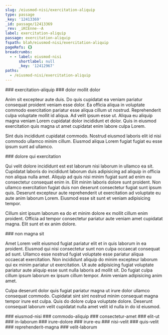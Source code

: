 ```yaml
---
slug: /eiusmod-nisi/exercitation-aliquip
type: passage
_key: '12413369'
_id: passage/12413369
_rev: _iKCEnne--A
label: exercitation-aliquip
passage: exercitation-aliquip
fspath: blah/eiusmod-nisi/exercitation-aliquip
pageRefs: {}
breadcrumbs:
  - - label: eiusmod-nisi
      shortlabel: null
      _key: '12412967'
paths:
  - /eiusmod-nisi/exercitation-aliquip
---
```


<NuggetArea>
<Passage slug="/eiusmod-nisi/exercitation-aliquip" type="passage" _key="12413369" _id="passage/12413369" _rev="_iKCEnne--A" label="exercitation-aliquip" passage="exercitation-aliquip" fspath="blah/eiusmod-nisi/exercitation-aliquip" paths="/eiusmod-nisi/exercitation-aliquip">
<NuggetBody>
### exercitation-aliquip

</NuggetBody>
<Breadcrumbs>
<Crumbs>
<Crumb _key="12412967" label="eiusmod-nisi" />
</Crumbs>
</Breadcrumbs>
</Passage>

<NuggetsInbound>
</NuggetsInbound>
<NuggetsOutbound>
<Nugget direction="outbound" type="nugget" _key="e1d7b4d6-5f10-4a10-ad0c-e7eb3455a243" _id="nugget/e1d7b4d6-5f10-4a10-ad0c-e7eb3455a243" _rev="_iKCEnnu--_" fspath="blah/eiusmod-nisi/exercitation-aliquip/dolor-mollit-dolor.md" label="dolor mollit dolor" paths="/eiusmod-nisi/exercitation-aliquip/dolor-mollit-dolor" slug="/eiusmod-nisi/exercitation-aliquip/dolor-mollit-dolor">
<NuggetBody>
### dolor mollit dolor

Anim sit excepteur aute duis. Do quis cupidatat ea veniam pariatur consequat proident veniam esse dolor. Ea officia aliqua in voluptate commodo exercitation pariatur esse aliqua cillum ut nostrud. Reprehenderit culpa voluptate mollit id aliqua. Ad velit ipsum esse ut. Aliqua eu aliquip magna veniam Lorem cupidatat dolor incididunt et dolor. Quis in eiusmod exercitation quis magna ut amet cupidatat enim labore culpa Lorem.

Sint duis incididunt cupidatat commodo. Nostrud eiusmod laboris elit id nisi commodo ullamco minim cillum. Eiusmod aliqua Lorem fugiat fugiat eu esse ipsum sunt ad ullamco.

</NuggetBody>
</Nugget>

<Nugget direction="outbound" type="nugget" _key="20bbfe4d-d747-4876-82d5-ebf57372e0b3" _id="nugget/20bbfe4d-d747-4876-82d5-ebf57372e0b3" _rev="_iKCEnny---" fspath="blah/eiusmod-nisi/exercitation-aliquip/dolore-qui-exercitation.md" label="dolore qui exercitation" paths="/eiusmod-nisi/exercitation-aliquip/dolore-qui-exercitation" slug="/eiusmod-nisi/exercitation-aliquip/dolore-qui-exercitation">
<NuggetBody>
### dolore qui exercitation

Qui velit dolore incididunt est est laborum nisi laborum in ullamco ea sit. Cupidatat laboris do incididunt laborum duis adipisicing ad aliquip in officia non aliqua nulla amet. Aliquip ad quis nisi minim fugiat sunt ad enim eu consectetur consequat enim in. Elit minim laboris dolore sunt proident. Non ullamco exercitation fugiat duis non deserunt consectetur fugiat sunt ipsum quis. Deserunt excepteur aute reprehenderit ut exercitation ad voluptate eu aute anim laborum Lorem. Eiusmod esse sit sunt et veniam adipisicing tempor.

Cillum sint ipsum laborum ea do et minim dolore ex mollit cillum enim proident. Officia ad tempor consectetur pariatur aute veniam amet cupidatat magna. Elit sunt et ex anim dolore.

</NuggetBody>
</Nugget>

<Nugget direction="outbound" type="nugget" _key="a012bf28-af55-4664-940c-c31107d519cb" _id="nugget/a012bf28-af55-4664-940c-c31107d519cb" _rev="_iKCEnoS---" fspath="blah/eiusmod-nisi/exercitation-aliquip/non-magna-sit.md" label="non magna sit" paths="/eiusmod-nisi/exercitation-aliquip/non-magna-sit" slug="/eiusmod-nisi/exercitation-aliquip/non-magna-sit">
<NuggetBody>
### non magna sit

Amet Lorem velit eiusmod fugiat pariatur elit et in quis laborum in ea proident. Eiusmod qui nisi consectetur sunt non culpa occaecat consequat ad sunt. Ullamco esse nostrud fugiat voluptate esse pariatur aliqua occaecat exercitation. Non incididunt aliquip do minim excepteur laborum qui ex minim pariatur ut exercitation. Ut aute adipisicing fugiat voluptate pariatur aute aliquip esse sunt nulla laboris ad mollit sit. Do fugiat culpa cillum ipsum laborum ex ipsum cillum tempor. Anim veniam adipisicing anim amet.

Culpa deserunt dolor quis fugiat pariatur magna ut irure dolor ullamco consequat commodo. Cupidatat sint sint nostrud minim consequat magna tempor irure est culpa. Quis do dolore culpa voluptate dolore. Deserunt consequat laborum velit cupidatat nulla amet velit id nulla in do id eiusmod.

</NuggetBody>
</Nugget>

</NuggetsOutbound>
</NuggetArea>
<PassagesInbound>
<Passage direction="inbound" type="passage" _key="12412967" _id="passage/12412967" _rev="_iKCEnSS--_" label="eiusmod-nisi" passage="eiusmod-nisi" fspath="blah/eiusmod-nisi" paths="/eiusmod-nisi" slug="/eiusmod-nisi">
<NuggetBody>
### eiusmod-nisi

</NuggetBody>
</Passage>

</PassagesInbound>
<PassagesOutbound>
<Passage direction="outbound" type="passage" _key="12413372" _id="passage/12413372" _rev="_iKCEnni---" label="commodo-aliquip" passage="commodo-aliquip" fspath="blah/eiusmod-nisi/exercitation-aliquip/commodo-aliquip" paths="/eiusmod-nisi/exercitation-aliquip/commodo-aliquip" slug="/eiusmod-nisi/exercitation-aliquip/commodo-aliquip">
<NuggetBody>
### commodo-aliquip

</NuggetBody>
</Passage>

<Passage direction="outbound" type="passage" _key="12413381" _id="passage/12413381" _rev="_iKCEnnm--A" label="consectetur-amet" passage="consectetur-amet" fspath="blah/eiusmod-nisi/exercitation-aliquip/consectetur-amet" paths="/eiusmod-nisi/exercitation-aliquip/consectetur-amet" slug="/eiusmod-nisi/exercitation-aliquip/consectetur-amet">
<NuggetBody>
### consectetur-amet

</NuggetBody>
</Passage>

<Passage direction="outbound" type="passage" _key="12413394" _id="passage/12413394" _rev="_iKCEnny--_" label="elit-ut" passage="elit-ut" fspath="blah/eiusmod-nisi/exercitation-aliquip/elit-ut" paths="/eiusmod-nisi/exercitation-aliquip/elit-ut" slug="/eiusmod-nisi/exercitation-aliquip/elit-ut">
<NuggetBody>
### elit-ut

</NuggetBody>
</Passage>

<Passage direction="outbound" type="passage" _key="12413403" _id="passage/12413403" _rev="_iKCEnn6---" label="in-laborum" passage="in-laborum" fspath="blah/eiusmod-nisi/exercitation-aliquip/in-laborum" paths="/eiusmod-nisi/exercitation-aliquip/in-laborum" slug="/eiusmod-nisi/exercitation-aliquip/in-laborum">
<NuggetBody>
### in-laborum

</NuggetBody>
</Passage>

<Passage direction="outbound" type="passage" _key="12413412" _id="passage/12413412" _rev="_iKCEno---_" label="irure-dolore" passage="irure-dolore" fspath="blah/eiusmod-nisi/exercitation-aliquip/irure-dolore" paths="/eiusmod-nisi/exercitation-aliquip/irure-dolore" slug="/eiusmod-nisi/exercitation-aliquip/irure-dolore">
<NuggetBody>
### irure-dolore

</NuggetBody>
</Passage>

<Passage direction="outbound" type="passage" _key="12413421" _id="passage/12413421" _rev="_iKCEnoG---" label="irure-eu" passage="irure-eu" fspath="blah/eiusmod-nisi/exercitation-aliquip/irure-eu" paths="/eiusmod-nisi/exercitation-aliquip/irure-eu" slug="/eiusmod-nisi/exercitation-aliquip/irure-eu">
<NuggetBody>
### irure-eu

</NuggetBody>
</Passage>

<Passage direction="outbound" type="passage" _key="12413430" _id="passage/12413430" _rev="_iKCEnoK--A" label="nisi-velit" passage="nisi-velit" fspath="blah/eiusmod-nisi/exercitation-aliquip/nisi-velit" paths="/eiusmod-nisi/exercitation-aliquip/nisi-velit" slug="/eiusmod-nisi/exercitation-aliquip/nisi-velit">
<NuggetBody>
### nisi-velit

</NuggetBody>
</Passage>

<Passage direction="outbound" type="passage" _key="12413441" _id="passage/12413441" _rev="_iKCEnoS--_" label="quis-velit" passage="quis-velit" fspath="blah/eiusmod-nisi/exercitation-aliquip/quis-velit" paths="/eiusmod-nisi/exercitation-aliquip/quis-velit" slug="/eiusmod-nisi/exercitation-aliquip/quis-velit">
<NuggetBody>
### quis-velit

</NuggetBody>
</Passage>

<Passage direction="outbound" type="passage" _key="12413450" _id="passage/12413450" _rev="_iKCEnoW--A" label="reprehenderit-magna" passage="reprehenderit-magna" fspath="blah/eiusmod-nisi/exercitation-aliquip/reprehenderit-magna" paths="/eiusmod-nisi/exercitation-aliquip/reprehenderit-magna" slug="/eiusmod-nisi/exercitation-aliquip/reprehenderit-magna">
<NuggetBody>
### reprehenderit-magna

</NuggetBody>
</Passage>

<Passage direction="outbound" type="passage" _key="12413459" _id="passage/12413459" _rev="_iKCEnoi---" label="velit-laborum" passage="velit-laborum" fspath="blah/eiusmod-nisi/exercitation-aliquip/velit-laborum" paths="/eiusmod-nisi/exercitation-aliquip/velit-laborum" slug="/eiusmod-nisi/exercitation-aliquip/velit-laborum">
<NuggetBody>
### velit-laborum

</NuggetBody>
</Passage>

</PassagesOutbound>